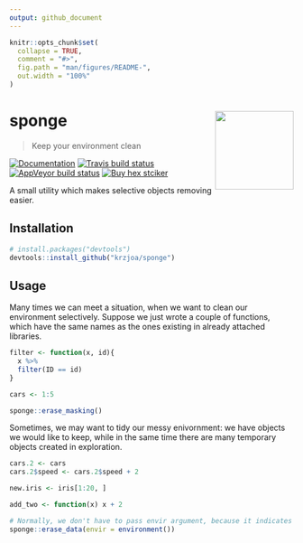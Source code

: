```yaml
---
output: github_document
---
```


<!-- README.md is generated from README.Rmd. Please edit that file -->

```r
knitr::opts_chunk$set(
  collapse = TRUE,
  comment = "#>",
  fig.path = "man/figures/README-",
  out.width = "100%"
)
```

# sponge <img src='man/figures/logo.png' align="right" height="139" />
> Keep your environment clean

<!-- badges: start -->
[![Documentation](https://img.shields.io/badge/documentation-sponge-orange.svg?colorB=E91E63)](http://krzjoa.github.io/sponge/)
[![Travis build status](https://travis-ci.org/krzjoa/sponge.svg?branch=master)](https://travis-ci.org/krzjoa/sponge)
[![AppVeyor build status](https://ci.appveyor.com/api/projects/status/github/krzjoa/sponge?branch=master&svg=true)](https://ci.appveyor.com/project/krzjoa/sponge)
[![Buy hex stciker](https://img.shields.io/badge/buy%20hex-sponge-green)](https://www.redbubble.com/people/krzjoa/works/44569100-sponge-r-package-hex?asc=u&kind=sticker&p=sticker&size=small)
<!-- badges: end -->

A small utility which makes selective objects removing easier.

## Installation

``` r
# install.packages("devtools")
devtools::install_github("krzjoa/sponge")
```

## Usage

Many times we can meet a situation, when we want to clean our environment selectively.
Suppose we just wrote a couple of functions, which have the same names as the ones
existing in already attached libraries.

```r
filter <- function(x, id){
  x %>% 
  filter(ID == id)
}

cars <- 1:5

sponge::erase_masking()
```

Sometimes, we may want to tidy our messy enivornment: we have objects we would like to keep, while in the same time there are many temporary objects created in exploration.

```r
cars.2 <- cars
cars.2$speed <- cars.2$speed + 2

new.iris <- iris[1:20, ]

add_two <- function(x) x + 2

# Normally, we don't have to pass envir argument, because it indicates global environment by default
sponge::erase_data(envir = environment())
```




